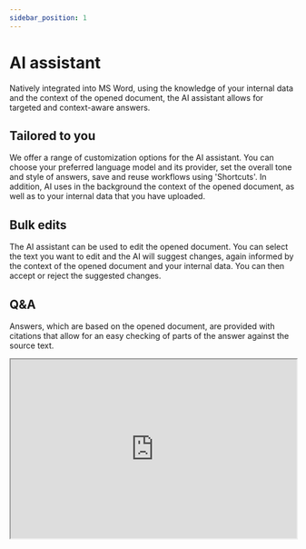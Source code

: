 ```yaml
---
sidebar_position: 1
---
```


# AI assistant

Natively integrated into MS Word, using the knowledge of your internal data and the
context of the opened document, the AI assistant allows for targeted and context-aware
answers.

## Tailored to you

We offer a range of customization options for the AI assistant. You can choose your
preferred language model and its provider, set the overall tone and style of answers,
save and reuse workflows using 'Shortcuts'. In addition, AI uses in the background the
context of the opened document, as well as to your internal data that you have
uploaded.

## Bulk edits

The AI assistant can be used to edit the opened document. You can select the text you
want to edit and the AI will suggest changes, again informed by the context of the
opened document and your internal data. You can then accept or reject the suggested
changes.

## Q&A

Answers, which are based on the opened document, are provided with citations that
allow for an easy checking of parts of the answer against the source text.

<iframe
  width="100%"
  height="315"
  src="https://youtube.com/embed/WuQdOxFJfuc"
  title="YouTube video player"
  allow="accelerometer; autoplay; clipboard-write; encrypted-media; gyroscope; picture-in-picture"
  allowFullScreen
/>

## Shortcuts

For actions you commonly use, create a simple shortcut to trigger the action. You can
start filtering the action by typing '/' in the chat and then selecting the desired
action from the list. You can use keyboard arrows to navigate through the list, and
press Enter to select the action (this will send the prompt directly to the chat).
Alternatively, you can scroll and select the action to paste its content into the input
field, to further edit it.

<iframe
  width="100%"
  height="315"
  src="https://www.youtube.com/embed/sS28yNJVcWI"
  title="YouTube video player"
  allow="accelerometer; autoplay; clipboard-write; encrypted-media; gyroscope; picture-in-picture"
  allowFullScreen
/>

